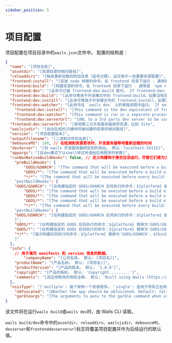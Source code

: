 ```yaml
---
sidebar_position: 5
---
```


# 项目配置

项目配置在项目目录中的`wails.json`文件中。 配置的结构是：

```json
{
  "name": "[项目名称]",
  "assetdir": "[资源目录的相对路径]",
  "reloaddirs": "[触发重新加载的附加目录（逗号分隔），这仅用于一些重要资源配置]",
  "frontend:install": "[安装 node 依赖的命令，在 frontend 目录下运行 - 通常是 `npm install`]",
  "frontend:build": "[构建资源的命令，在 frontend 目录下运行 - 通常是 `npm run build`]",
  "frontend:dev": "[此命令已被 frontend:dev:build 替代。 If frontend:dev:build is not specified will falls back to this command. If frontend:dev:build is not specified will falls back to this command. 如果没有指定 frontend:dev:build 将回退到该命令，如果此命令也没有指定将回退到 frontend:build]",
  "frontend:dev:build": "[此命令等效于开发模式中的 frontend:build，如果没有指定则回退到 frontend:dev]",
  "frontend:dev:install": "[此命令等效于开发模式中的 frontend:install，如果没有指定则只有 frontend:install]",
  "frontend:dev:watcher": "[此命令在 `wails dev` 上的单独进程中运行。 If not specified falls back to frontend:dev]",
    "frontend:dev:install": "[This command is the dev equivalent of frontend:install. If not specified falls back to frontend:install]",
    "frontend:dev:watcher": "[This command is run in a separate process on `wails dev`. Useful for 3rd party watchers or starting 3d party dev servers]",
    "frontend:dev:serverUrl": "[URL to a 3rd party dev server to be used to serve assets, EG Vite. 对第 3 方观察者有用]",
  "frontend:dev:serverUrl": "[使用第三方开发服务器提供资源，比如 Vite",
  "wailsjsdir": "[自动生成的JS模块将被创建的目录的相对路径]",
  "version": "[项目配置版本]",
  "outputfilename": "[二进制文件的名称]",
  "debounceMS": 100, // 在检测到资源更改时，开发服务器等待重新加载的时间
  "devServer": "[将 wails 开发服务器绑定到的地址。 默认：localhost:34115]",
  "appargs": "[在dev模式下以shell样式传递给应用程序的参数]",
  "runNonNativeBuildHooks": false, // 定义构建钩子是否应该运行，尽管它们是为主机操作系统以外的操作系统定义的。
    "preBuildHooks": {
        "GOOS/GOARCH": "[The command that will be executed before a build of the specified GOOS/GOARCH: ${platform} is replaced with the "GOOS/GOARCH". The "GOOS/GOARCH" hook is executed before the "GOOS/*" and "*/*" hook.]",
        "GOOS/*": "[The command that will be executed before a build of the specified GOOS: ${platform} is replaced with the "GOOS/GOARCH". The "GOOS/*" hook is executed before the "*/*" hook.]",
        "*/*": "[The command that will be executed before every build: ${platform} is replaced with the "GOOS/GOARCH".]"
    "postBuildHooks": {
    "GOOS/GOARCH": "[在构建指定的 GOOS/GOARCH 后将执行的命令：${platform} 替换为'GOOS/GOARCH'，${bin} 替换为编译后的二进制文件的路径。 The "GOOS/GOARCH" hook is executed before the "GOOS/*" and "*/*" hook.]",
        "GOOS/*": "[The command that will be executed before a build of the specified GOOS: ${platform} is replaced with the "GOOS/GOARCH". The "GOOS/GOARCH" hook is executed before the "GOOS/*" and "*/*" hook.]",
        "GOOS/*": "[The command that will be executed before a build of the specified GOOS: ${platform} is replaced with the "GOOS/GOARCH". The "GOOS/GOARCH" hook is executed before the "GOOS/*" and "*/*" hook.]",
        "GOOS/*": "[The command that will be executed before a build of the specified GOOS: ${platform} is replaced with the "GOOS/GOARCH". The "GOOS/*" hook is executed before the "*/*" hook.]",
        "*/*": "[The command that will be executed before every build: ${platform} is replaced with the "GOOS/GOARCH".]"
    "postBuildHooks": {
    "GOOS/GOARCH": "[在构建指定的 GOOS/GOARCH 后将执行的命令：${platform} 替换为'GOOS/GOARCH'，${bin} 替换为编译后的二进制文件的路径。
    ]",
    "GOOS/*": "[在构建指定的 GOOS 后将执行的命令：${platform} 替换为'GOOS/GOARCH'，${bin} 替换为编译后的二进制文件的路径。 'GOOS/GOARCH'钩子在'GOOS/*'和'*/*'钩子之前执行。 ]",
    "GOOS/*": "[在构建指定的 GOOS 后将执行的命令：${platform} 替换为'GOOS/GOARCH'，${bin} 替换为编译后的二进制文件的路径。 'GOOS/*'钩子在'*/*'钩子之前执行。 ]",
    "*/*": "[每次构建后将执行的命令：${platform} 替换为'GOOS/GOARCH'，${bin} 替换为编译后的二进制文件的路径。
    ]"
  },
  "info": {
    // 用于填充 manifests 和 version 信息的数据。
        "companyName": "[公司名称。 默认: [项目名]]",
    "productName": "[产品名称。 默认: [项目名]]",
    "productVersion": "[产品的版本。 默认: '1.0.0']",
    "copyright": "[产品的版权。 默认: 'Copyright.........']",
    "comments": "[该应用程序的简短注释。 默认: 'Built using Wails (https://wails.app)']"
  },
  "nsisType": "['multiple': 每个架构一个安装程序。 'single': 适用于所有正在构建的架构的单一通用安装程序。 Default: 'multiple']",
    "obfuscated": "[Whether the app should be obfuscated. Default: false]",
    "garbleargs": "[The arguments to pass to the garble command when using the obfuscated flag]"
}
```

该文件将在运行`wails build`或`wails dev`时，由 Wails CLI 读取。

`wails build/dev`命令中的`assetdir`、`reloaddirs`、`wailsjsdir`、`debounceMS`、`devserver`和`frontenddevserverurl`标志将覆盖项目配置并作为后续运行的默认值。
